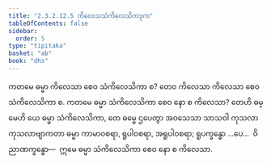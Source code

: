 ```yaml
---
title: "2.3.2.12.5 ကိလေသသံကိလေသိကဒုက"
tableOfContents: false
sidebar:
  order: 5
type: "tipitaka"
basket: "ab"
book: "dhs"
---
```



<DynamicBreadcrumb />

<Division number="1253" book="dhs">

<Paragraph number="1952" book="dhs">
ကတမေ ဓမ္မာ ကိလေသာ စေဝ သံကိလေသိကာ စ? တေဝ ကိလေသာ ကိလေသာ စေဝ သံကိလေသိကာ စ.
</Paragraph>

</Division>
<Division number="1254" book="dhs">

<Paragraph number="1953" book="dhs">
ကတမေ ဓမ္မာ သံကိလေသိကာ စေဝ နော စ ကိလေသာ? တေဟိ ဓမ္မေဟိ ယေ ဓမ္မာ သံကိလေသိကာ, တေ ဓမ္မေ ဌပေတွာ အဝသေသာ သာသဝါ ကုသလာကုသလာဗျာကတာ ဓမ္မာ ကာမာဝစရာ, ရူပါဝစရာ, အရူပါဝစရာ; ရူပက္ခန္ဓော …ပေ…  ဝိညာဏက္ခန္ဓော—  ဣမေ ဓမ္မာ သံကိလေသိကာ စေဝ နော စ ကိလေသာ.
</Paragraph>
</Division>